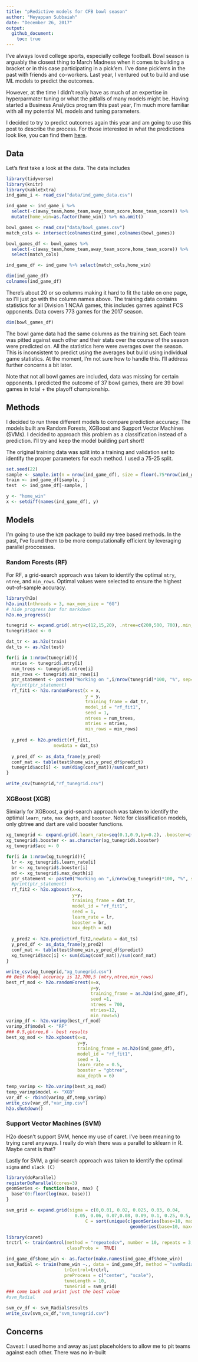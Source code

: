 ```yaml
---
title: "pRedictive models for CFB bowl season"
author: "Meyappan Subbaiah"
date: "December 26, 2017"
output: 
  github_document:
    toc: true
---
```


I've always loved college sports, especially college football. Bowl season is arguably the closest thing to March Madness when it comes to building a bracket or in this case participating in a pick'em. I've done pick'ems in the past with friends and co-workers. Last year, I ventured out to build and use ML models to predict the outcomes. 

However, at the time I didn't really have as much of an expertise in hyperparmater tuning or what the pitfalls of many models might be. Having started a Business Analytics program this past year, I'm much more familiar with all my potential ML models and tuning parameters. 

I decided to try to predict outcomes again this year and am going to use this post to describe the process. For those interested in what the predictions look like, you can find them [here](http://meysubb.github.io/sports%20analytics/2017/12/20/CFB_Bowl_Predictions.html).  

## Data

Let's first take a look at the data. The data includes

```r
library(tidyverse)
library(knitr)
library(kableExtra)
ind_game_i <- read_csv("data/ind_game_data.csv")

ind_game <- ind_game_i %>% 
  select(-c(away_team,home_team,away_team_score,home_team_score)) %>% 
  mutate(home_win=as.factor(home_win)) %>% na.omit()

bowl_games <- read_csv("data/bowl_games.csv") 
match_cols <- intersect(colnames(ind_game),colnames(bowl_games))

bowl_games_df <- bowl_games %>% 
  select(-c(away_team,home_team,away_team_score,home_team_score)) %>% 
  select(match_cols)

ind_game_df <- ind_game %>% select(match_cols,home_win)
```

```r
dim(ind_game_df)
colnames(ind_game_df)
```

There's about 20 or so columns making it hard to fit the table on one page, so I'll just go with the column names above. The training data contains statistics for all Division 1 NCAA games, this includes games against FCS opponents. Data covers 773 games for the 2017 season.

```r
dim(bowl_games_df)
```

The bowl game data had the same columns as the training set. Each team was pitted against each other and their stats over the course of the season were predicted on. All the statistics here were averages over the season. This is inconsistent to predict using the averages but build using individual game statistics. At the moment, I'm not sure how to handle this. I'll address further concerns a bit later.  

Note that not all bowl games are included, data was missing for certain opponents. I predicted the outcome of 37 bowl games, there are 39 bowl games in total + the playoff championship.  

## Methods

I decided to run three different models to compare prediction accuracy. The models built are Random Forests, XGBoost and Support Vector Machines (SVMs). I decided to approach this problem as a classification instead of a prediction. I'll try and keep the model building part short! 

The original training data was split into a training and validation set to identify the proper parameters for each method. I used a 75-25 split.

```r
set.seed(22) 
sample <- sample.int(n = nrow(ind_game_df), size = floor(.75*nrow(ind_game_df)), replace = F)
train <- ind_game_df[sample, ]
test  <- ind_game_df[-sample, ]

y <- "home_win"
x <- setdiff(names(ind_game_df), y) 
```


## Models

I'm going to use the `h20` package to build my tree based methods. In the past, I've found them to be more computationally efficient by leveraging parallel proccesses. 

### Random Forests (RF)

For RF, a grid-search approach was taken to identify the optimal `mtry`, `ntree`, and `min_rows`. Optimal values were selected to ensure the highest out-of-sample accuracy.     

```r
library(h2o)
h2o.init(nthreads = 3, max_mem_size = "6G") 
# hide progress bar for markdown
h2o.no_progress()
```



```r
tunegrid <- expand.grid(.mtry=c(12,15,20), .ntree=c(200,500, 700),.min_rows=c(5,7,10))
tunegrid$acc <- 0

dat_tr <- as.h2o(train)
dat_ts <- as.h2o(test)

for(i in 1:nrow(tunegrid)){
  mtries <- tunegrid$.mtry[i]
  num_trees <- tunegrid$.ntree[i]
  min_rows <- tunegrid$.min_rows[i]
  ptr_statement <- paste0("Working on ",i/nrow(tunegrid)*100, "%", sep=" ")
  #print(ptr_statement)
  rf_fit1 <- h2o.randomForest(x = x,
                              y = y,
                              training_frame = dat_tr,
                              model_id = "rf_fit1",
                              seed = 1,
                              ntrees = num_trees,
                              mtries = mtries,
                              min_rows = min_rows)
  
  y_pred <- h2o.predict(rf_fit1,
                  newdata = dat_ts)
  
  y_pred_df <- as_data_frame(y_pred)
  conf_mat <- table(test$home_win,y_pred_df$predict)
  tunegrid$acc[i] <- sum(diag(conf_mat))/sum(conf_mat)
}
```

```r
write_csv(tunegrid,"rf_tunegrid.csv")
```

### XGBoost (XGB)

Simiarly for XGBoost, a grid-search approach was taken to identify the optimal `learn_rate`, `max depth`, and `booster`. Note for classification models, only gbtree and dart are valid booster functions. 

```r
xg_tunegrid <- expand.grid(.learn_rate=seq(0.1,0.9,by=0.2), .booster=c("gbtree","dart"),.max_depth=c(6,10,20,30))
xg_tunegrid$.booster <- as.character(xg_tunegrid$.booster)
xg_tunegrid$acc <- 0

for(i in 1:nrow(xg_tunegrid)){
  lr <- xg_tunegrid$.learn_rate[i]
  br <- xg_tunegrid$.booster[i]
  md <- xg_tunegrid$.max_depth[i]
  ptr_statement <- paste0("Working on ",i/nrow(xg_tunegrid)*100, "%", sep=" ")
  #print(ptr_statement)
  rf_fit2 <- h2o.xgboost(x=x,
                         y=y,
                         training_frame = dat_tr,
                         model_id = "rf_fit1",
                         seed = 1,
                         learn_rate = lr,
                         booster = br,
                         max_depth = md)
  
  y_pred2 <- h2o.predict(rf_fit2,newdata = dat_ts)
  y_pred_df <- as_data_frame(y_pred2)
  conf_mat <- table(test$home_win,y_pred_df$predict)
  xg_tunegrid$acc[i] <- sum(diag(conf_mat))/sum(conf_mat)
}
```


```r
write_csv(xg_tunegrid,"xg_tunegrid.csv")
## Best Model accuracy is 12,700,5 (mtry,ntree,min_rows)
best_rf_mod <- h2o.randomForest(x=x,
                                y=y,
                                training_frame = as.h2o(ind_game_df),
                                seed =1,
                                ntrees = 700,
                                mtries=12,
                                min_rows=5)
varimp_df <- h2o.varimp(best_rf_mod)
varimp_df$model <- "RF"
### 0.5,gbtree,6 - best results 
best_xg_mod <- h2o.xgboost(x=x,
                           y=y,
                           training_frame = as.h2o(ind_game_df),
                           model_id = "rf_fit1",
                           seed = 1,
                           learn_rate = 0.5,
                           booster = "gbtree",
                           max_depth = 6)

temp_varimp <- h2o.varimp(best_xg_mod)
temp_varimp$model <- "XGB"
var_df <- rbind(varimp_df,temp_varimp)
write_csv(var_df,"var_imp.csv")
h2o.shutdown()
```


### Support Vector Machines (SVM)

H2o doesn't support SVM, hence my use of caret. I've been meaning to trying caret anyways. I really do wish there was a parallel to sklearn in R. Maybe caret is that? 

Lastly for SVM, a grid-search approach was taken to identify the optimal `sigma` and `slack (C)`

```r
library(doParallel)
registerDoParallel(cores=3)
geomSeries <- function(base, max) {
  base^(0:floor(log(max, base)))
}

svm_grid <- expand.grid(sigma = c(0,0.01, 0.02, 0.025, 0.03, 0.04,
                          0.05, 0.06, 0.07,0.08, 0.09, 0.1, 0.25, 0.5, 0.75,0.9),
                              C = sort(unique(c(geomSeries(base=10, max=10^-5),
                                               geomSeries(base=10, max=10^5)))))

library(caret)
trctrl <- trainControl(method = "repeatedcv", number = 10, repeats = 3,
                       classProbs =  TRUE)

ind_game_df$home_win <- as.factor(make.names(ind_game_df$home_win))
svm_Radial <- train(home_win ~., data = ind_game_df, method = "svmRadial",
                      trControl=trctrl,
                      preProcess = c("center", "scale"),
                      tuneLength = 10,
                      tuneGrid = svm_grid)
### come back and print just the best value
#svm_Radial
```

```r
svm_cv_df <- svm_Radial$results
write_csv(svm_cv_df,"svm_tunegrid.csv")
```


## Concerns

Caveat: I used home and away as just placeholders to allow me to pit teams against each other. There was no in-built 

